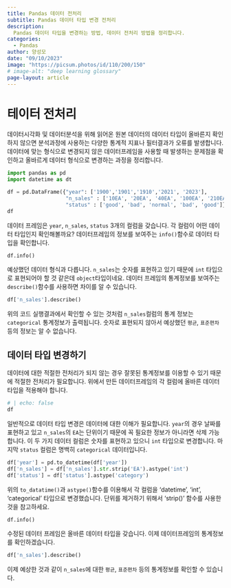 ```yaml
---
title: Pandas 데이터 전처리
subtitle: Pandas 데이터 타입 변경 전처리
description:
  Pandas 데이터 타입을 변경하는 방법, 데이터 전처리 방법을 정리합니다.
categories:
  - Pandas
author: 양성모
date: "09/10/2023"
image: "https://picsum.photos/id/110/200/150"
# image-alt: "deep learning glossary"
page-layout: article
---
```


# 테이터 전처리

데이터시각화 및 데이터분석을 위해 읽어온 원본 데이터의 데이터 타입이 올바른지 확인하지 않으면 분석과정에 사용하는 다양한 통계적 지표나 필터결과가 오류를 발생합니다. 데이터에 맞는 형식으로 변경되지 않은 데이터프레임을 사용할 때 발생하는 문제점을 확인하고 올바르게 데이터 형식으로 변경하는 과정을 정리합니다.



``` python
import pandas as pd
import datetime as dt

df = pd.DataFrame({"year": ['1900','1901','1910','2021', '2023'],
                   "n_sales" : ['10EA', '20EA', '40EA', '100EA', '210EA'],
                   "status" : ['good', 'bad', 'normal', 'bad', 'good']})
df
```

데이터 프레임은 `year`, `n_sales`, `status` 3개의 컬럼을 갖습니다. 각 컬럼이 어떤 데이터 타입인지 확인해볼까요? 데이터프레임의 정보를 보여주는 `info()`함수로 데이터 타입을 확인합니다.

``` python
df.info()
```

예상했던 데이터 형식과 다릅니다. `n_sales`는 숫자를 표현하고 있기 때문에 `int` 타입으로 표현되어야 할 것 같은데 `object`타입이네요. 데이터 프레임의 통계정보를 보여주는 `describe()`함수를 사용하면 차이를 알 수 있습니다.

``` python
df['n_sales'].describe()
```

위의 코드 실행결과에서 확인할 수 있는 것처럼 `n_sales`컬럼의 통계 정보는 `categorical` 통계정보가 출력됩니다. 숫자로 표현되지 않아서 예상했던 `평균`, `표준편차` 등의 정보는 알 수 없습니다.

## 데이터 타입 변경하기

데이터에 대한 적절한 전처리가 되지 않는 경우 잘못된 통계정보를 이용할 수 있기 때문에 적절한 전처리가 필요합니다. 위에서 만든 데이터프레임의 각 컬럼에 올바른 데이터타입을 적용해야 합니다.

``` python
# | echo: false
df
```

일반적으로 데이터 타입 변경은 데이터에 대한 이해가 필요합니다. `year`의 경우 날짜를 표현하고 있고 `n_sales`의 `EA`는 단위이기 때문에 꼭 필요한 정보가 아니라면 삭제 가능합니다. 이 두 가지 데이터 컬럼은 숫자를 표현하고 있으니 `int` 타입으로 변경합니다. 마지막 `status` 컬럼은 명백히 `categorical` 데이터입니다.

``` python
df['year'] = pd.to_datetime(df['year'])
df['n_sales'] = df['n_sales'].str.strip('EA').astype('int')
df['status'] = df['status'].astype('category')
```

위의 `to_datatime()`과 `astype()`함수를 이용해서 각 컬럼을 'datetime', 'int', 'categorical' 타입으로 변경했습니다. 단위를 제거하기 위해서 'strip()' 함수를 사용한 것을 참고하세요.

``` python
df.info()
```

수정된 데이터 프레임은 올바른 데이터 타입을 갖습니다. 이제 데이터프레임의 통계정보를 확인하겠습니다.

``` python
df['n_sales'].describe()
```

이제 예상한 것과 같이 `n_sales`에 대한 `평균`, `표준편차` 등의 통계정보를 확인할 수 있습니다.
